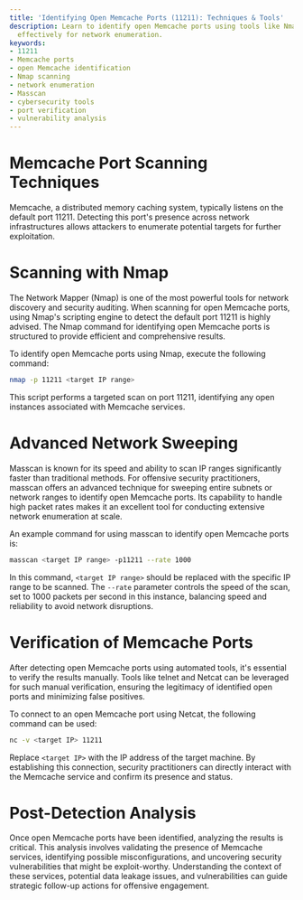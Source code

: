 ```yaml
---
title: 'Identifying Open Memcache Ports (11211): Techniques & Tools'
description: Learn to identify open Memcache ports using tools like Nmap and Masscan
  effectively for network enumeration.
keywords:
- 11211
- Memcache ports
- open Memcache identification
- Nmap scanning
- network enumeration
- Masscan
- cybersecurity tools
- port verification
- vulnerability analysis
---
```


# Memcache Port Scanning Techniques

Memcache, a distributed memory caching system, typically listens on the default port 11211. Detecting this port's presence across network infrastructures allows attackers to enumerate potential targets for further exploitation.

# Scanning with Nmap

The Network Mapper (Nmap) is one of the most powerful tools for network discovery and security auditing. When scanning for open Memcache ports, using Nmap's scripting engine to detect the default port 11211 is highly advised. The Nmap command for identifying open Memcache ports is structured to provide efficient and comprehensive results.

To identify open Memcache ports using Nmap, execute the following command:

```bash
nmap -p 11211 <target IP range>
```

This script performs a targeted scan on port 11211, identifying any open instances associated with Memcache services.

# Advanced Network Sweeping

Masscan is known for its speed and ability to scan IP ranges significantly faster than traditional methods. For offensive security practitioners, masscan offers an advanced technique for sweeping entire subnets or network ranges to identify open Memcache ports. Its capability to handle high packet rates makes it an excellent tool for conducting extensive network enumeration at scale.

An example command for using masscan to identify open Memcache ports is:

```bash
masscan <target IP range> -p11211 --rate 1000
```

In this command, `<target IP range>` should be replaced with the specific IP range to be scanned. The `--rate` parameter controls the speed of the scan, set to 1000 packets per second in this instance, balancing speed and reliability to avoid network disruptions.

# Verification of Memcache Ports

After detecting open Memcache ports using automated tools, it's essential to verify the results manually. Tools like telnet and Netcat can be leveraged for such manual verification, ensuring the legitimacy of identified open ports and minimizing false positives.

To connect to an open Memcache port using Netcat, the following command can be used:

```bash
nc -v <target IP> 11211
```

Replace `<target IP>` with the IP address of the target machine. By establishing this connection, security practitioners can directly interact with the Memcache service and confirm its presence and status.

# Post-Detection Analysis

Once open Memcache ports have been identified, analyzing the results is critical. This analysis involves validating the presence of Memcache services, identifying possible misconfigurations, and uncovering security vulnerabilities that might be exploit-worthy. Understanding the context of these services, potential data leakage issues, and vulnerabilities can guide strategic follow-up actions for offensive engagement.